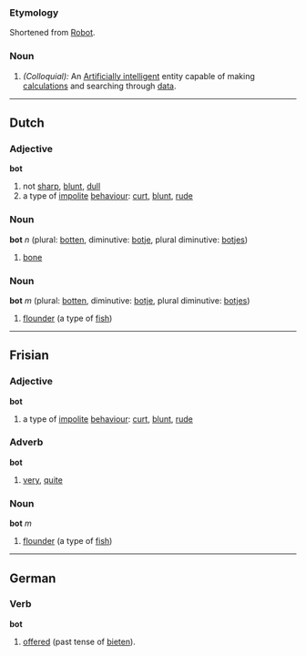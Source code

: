 ===Etymology===
Shortened from [[Robot]].
===Noun===
#''(Colloquial):'' An [[Artificially intelligent]] entity capable of making [[calculations]] and searching through [[data]].

----

==Dutch==
===Adjective===
'''bot'''
# not [[sharp]], [[blunt]], [[dull]]
# a type of [[impolite]] [[behaviour]]: [[curt]], [[blunt]], [[rude]]
===Noun===
'''bot''' ''n'' (plural: [[botten]], diminutive: [[botje]], plural diminutive: [[botjes]])
# [[bone]]
===Noun===
'''bot''' ''m'' (plural: [[botten]], diminutive: [[botje]], plural diminutive: [[botjes]])
# [[flounder]] (a type of [[fish]])

----

==Frisian==
===Adjective===
'''bot'''
# a type of [[impolite]] [[behaviour]]: [[curt]], [[blunt]], [[rude]]
===Adverb===
'''bot'''
# [[very]], [[quite]]
===Noun===
'''bot''' ''m''
# [[flounder]] (a type of [[fish]])

----

==German==
===Verb===
'''bot'''
# [[offered]] (past tense of [[bieten]]).